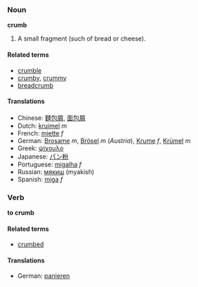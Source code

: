 ===Noun===
'''crumb'''

#A small fragment (such of bread or cheese).

====Related terms====
*[[crumble]]
*[[crumby]], [[crummy]]
*[[breadcrumb]]

====Translations====
*Chinese: [[麵包屑]], [[面包屑]]
*Dutch: [[kruimel]] ''m''
*French: [[miette]] ''f''
*German: [[Brosame]] ''m'', [[Brösel]] ''m'' (''Austria''), [[Krume]] ''f'', [[Krümel]] ''m''
*Greek: [[ψίχουλο]]
*Japanese: [[パン粉]]
*Portuguese: [[migalha]] ''f''
*Russian: [[мякиш]] (myakish)
*Spanish: [[miga]] ''f''

===Verb===
'''to crumb'''

====Related terms====
*[[crumbed]]

====Translations====
*German: [[panieren]]